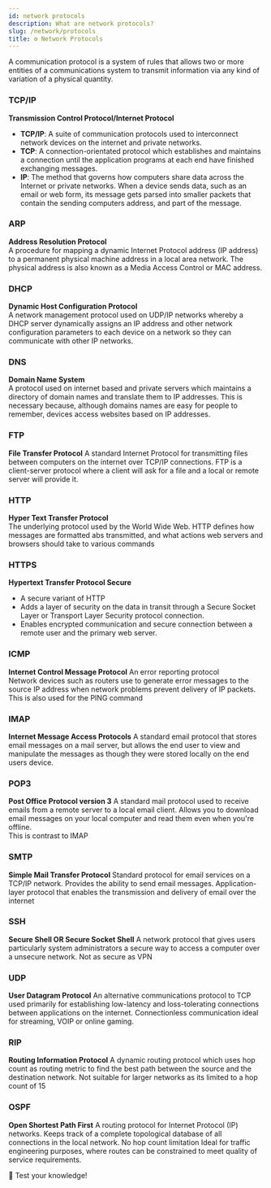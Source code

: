 ```yaml
---
id: network protocols
description: What are network protocols?
slug: /network/protocols
title: ⚙️ Network Protocols
---
```



A communication protocol is a system of rules that allows two or more entities of a communications system to transmit information via any kind of variation of a physical quantity.

### TCP/IP
**Transmission Control Protocol/Internet Protocol** <br />
- **TCP/IP**: A suite of communication protocols used to interconnect network devices on the internet and private networks. 
 - **TCP**: A connection-orientated protocol which establishes and maintains a connection until the application programs at each end have finished exchanging messages. 
 - **IP**: The method that governs how computers share data across the Internet or private networks.
When a device sends data, such as an email or web form, its message gets parsed into smaller packets that contain the sending computers address, and part of the message.

### ARP
**Address Resolution Protocol** <br />
A procedure for mapping a dynamic Internet Protocol address (IP address) to a permanent physical machine address in a local area network. 
The physical address is also known as a Media Access Control or MAC address. 

### DHCP
**Dynamic Host Configuration Protocol** <br />
A network management protocol used on UDP/IP networks whereby a DHCP server dynamically assigns an IP address and other network configuration parameters to each device on a network so they can communicate with other IP networks.

### DNS
**Domain Name System** <br />
A protocol used on internet based and private servers which maintains a directory of domain names and translate them to IP addresses. This is necessary because, although domains names are easy for people to remember, devices access websites based on IP addresses.

### FTP
**File Transfer Protocol**
A standard Internet Protocol for transmitting files between computers on the internet over TCP/IP connections. 
FTP is a client-server protocol where a client will ask for a file and a local or remote server will provide it.  

### HTTP
**Hyper Text Transfer Protocol** <br />
The underlying protocol used by the World Wide Web. 
HTTP defines how messages are formatted abs transmitted, and what actions web servers and browsers should take to various commands

### HTTPS
**Hypertext Transfer Protocol Secure** <br />
- A secure variant of HTTP 
- Adds a layer of security on the data in transit through a Secure Socket Layer  or Transport Layer Security protocol connection.  
- Enables encrypted communication and secure connection between a remote user and the primary web server. 

### ICMP
**Internet Control Message Protocol**
An error reporting protocol <br />
Network devices such as routers use to generate error messages to the source IP address when network problems prevent delivery of IP packets. <br />
This is also used for the PING command

### IMAP
**Internet Message Access Protocols**
A standard email protocol that stores email messages on a mail server, but allows the end user to view and manipulate the messages as though they were stored locally on the end users device. 

### POP3
**Post Office Protocol version 3**
A standard mail protocol used to receive emails from a remote server to a local email client. 
Allows you to download email messages on your local computer and read them even when you're offline. <br />
This is contrast to IMAP

### SMTP
**Simple Mail Transfer Protocol**
Standard protocol for email services on a TCP/IP network.
Provides the ability to send email messages. 
Application-layer protocol that enables the transmission and delivery of email over the internet

### SSH
**Secure Shell OR Secure Socket Shell**
A network protocol that gives users particularly system administrators a secure way to access a computer over a unsecure network. 
Not as secure as VPN

### UDP 
**User Datagram Protocol**
An alternative communications protocol to TCP used primarily for establishing low-latency and loss-tolerating connections between applications on the internet.
Connectionless communication ideal for streaming, VOIP or online gaming.

### RIP
**Routing Information Protocol**
A dynamic routing protocol which uses hop count as routing metric to find the best path between the source and the destination network. 
Not suitable for larger networks as its limited to a hop count of 15

### OSPF
**Open Shortest Path First**
A routing protocol for Internet Protocol (IP) networks. 
Keeps track of a complete topological database of all connections in the local network. 
No hop count limitation
Ideal for traffic engineering purposes, where routes can be constrained to meet quality of service requirements. 

<ReferenceLink href="https://cdn.nayan.gq/notion/networkprotocol.html">🧠 Test your knowledge!</ReferenceLink>
